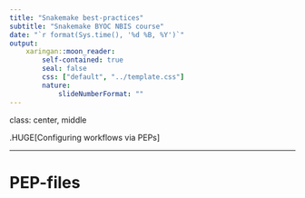 ```yaml
---
title: "Snakemake best-practices"
subtitle: "Snakemake BYOC NBIS course"
date: "`r format(Sys.time(), '%d %B, %Y')`"
output:
    xaringan::moon_reader:
        self-contained: true
        seal: false
        css: ["default", "../template.css"]
        nature:
            slideNumberFormat: ""
---
```


class: center, middle

.HUGE[Configuring workflows via PEPs]

---

# PEP-files

